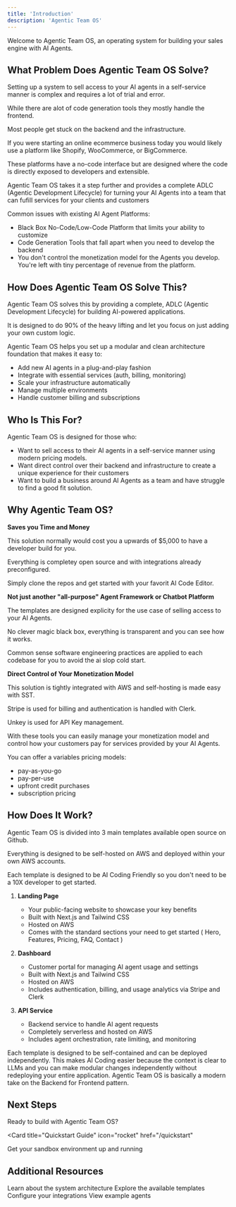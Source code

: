 ```yaml
---
title: 'Introduction'
description: 'Agentic Team OS'
---
```


Welcome to Agentic Team OS, an operating system for building your sales engine with AI Agents. 

## What Problem Does Agentic Team OS Solve?

Setting up a system to sell access to your AI agents in a self-service manner is complex and requires a lot of trial and error. 

While there are alot of code generation tools they mostly handle the frontend. 

Most people get stuck on the backend and the infrastructure. 

If you were starting an online ecommerce business today you would likely use a platform like Shopify, WooCommerce, or BigCommerce. 

These platforms have a no-code interface but are designed where the code is directly exposed to developers and extensible.

Agentic Team OS takes it a step further and provides a complete ADLC (Agentic Development Lifecycle) for turning your AI Agents into a team that can fufill services for your clients and customers

Common issues with existing AI Agent Platforms:
- Black Box No-Code/Low-Code Platform that limits your ability to customize
- Code Generation Tools that fall apart when you need to develop the backend
- You don't control the monetization model for the Agents you develop. You're left with tiny percentage of revenue from the platform.


## How Does Agentic Team OS Solve This?

Agentic Team OS solves this by providing a complete, ADLC (Agentic Development Lifecycle) for building AI-powered applications. 

It is designed to do 90% of the heavy lifting and let you focus on just adding your own custom logic.

Agentic Team OS helps you set up a modular and clean architecture foundation that makes it easy to:
- Add new AI agents in a plug-and-play fashion
- Integrate with essential services (auth, billing, monitoring)
- Scale your infrastructure automatically
- Manage multiple environments
- Handle customer billing and subscriptions

## Who Is This For?

Agentic Team OS is designed for those who:
- Want to sell access to their AI agents in a self-service manner using modern pricing models. 
- Want direct control over their backend and infrastructure to create a unique experience for their customers
- Want to build a business around AI Agents as a team and have struggle to find a good fit solution. 


## Why Agentic Team OS?

 **Saves you Time and Money**

This solution normally would cost you a upwards of $5,000 to have a developer build for you. 

Everything is completey open source and with integrations already preconfigured. 

Simply clone the repos and get started with your favorit AI Code Editor. 

**Not just another "all-purpose" Agent Framework or Chatbot Platform**

The templates are designed explicity for the use case of selling access to your AI Agents. 

No clever magic black box, everything is transparent and you can see how it works.

Common sense software engineering practices are applied to each codebase for you to avoid the ai slop cold start.

**Direct Control of Your Monetization Model**

This solution is tightly integrated with AWS and self-hosting is made easy with SST. 

Stripe is used for billing and authentication is handled with Clerk. 

Unkey is used for API Key management. 

With these tools you can easily manage your monetization model and control how your customers pay for services provided by your AI Agents.

You can offer a variables pricing models: 
- pay-as-you-go
- pay-per-use
- upfront credit purchases
- subscription pricing

## How Does It Work?

Agentic Team OS is divided into 3 main templates available open source on Github. 

Everything is designed to be self-hosted on AWS and deployed within your own AWS accounts.

Each template is designed to be AI Coding Friendly so you don't need to be a 10X developer to get started.

1. **Landing Page**
   - Your public-facing website to showcase your key benefits
   - Built with Next.js and Tailwind CSS
   - Hosted on AWS
   - Comes with the standard sections your need to get started ( Hero, Features, Pricing, FAQ, Contact )

2. **Dashboard**
   - Customer portal for managing AI agent usage and settings
   - Built with Next.js and Tailwind CSS
   - Hosted on AWS 
   - Includes authentication, billing, and usage analytics via Stripe and Clerk

3. **API Service**
   - Backend service to handle AI agent requests
   - Completely serverless and hosted on AWS
   - Includes agent orchestration, rate limiting, and monitoring

<Note>
  Each template is designed to be self-contained and can be deployed independently. 
  This makes AI Coding easier because the context is clear to LLMs and you can make modular changes independently without redeploying your entire application.
  Agentic Team OS is basically a modern take on the Backend for Frontend pattern.
</Note>


## Next Steps

Ready to build with Agentic Team OS?

<Card
  title="Quickstart Guide"
  icon="rocket"
  href="/quickstart"
>
 Get your sandbox environment up and running
</Card>

## Additional Resources

<CardGroup cols={2}>
  <Card
    title="Core Concepts"
    icon="cube"
    href="/concepts/architecture"
  >
    Learn about the system architecture
  </Card>
  <Card
    title="Templates"
    icon="code"
    href="/templates/api-template"
  >
    Explore the available templates
  </Card>
</CardGroup>


<CardGroup cols={2}>
  <Card
    title="Integrations"
    icon="gear"
    href="/essentials/configuration/aws"
  >
    Configure your integrations
  </Card>
  <Card
    title="Examples"
    icon="code"
    href="/examples/value-strategist"
  >
    View example agents
  </Card>
</CardGroup>

